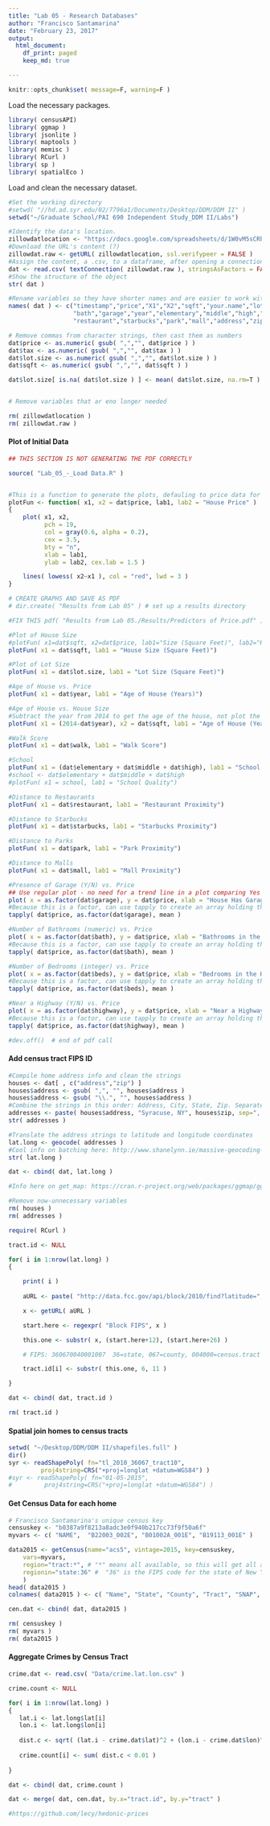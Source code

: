 ```yaml
---
title: "Lab 05 - Research Databases"
author: "Francisco Santamarina"
date: "February 23, 2017"
output:
  html_document:
    df_print: paged
    keep_md: true

---
```


```r
knitr::opts_chunk$set( message=F, warning=F )
```


Load the necessary packages.
```r
library( censusAPI)
library( ggmap )
library( jsonlite )
library( maptools )
library( memisc )
library( RCurl )
library( sp )
library( spatialEco ) 

```

Load and clean the necessary dataset.
```r
#Set the working directory
#setwd( "//hd.ad.syr.edu/02/7796a1/Documents/Desktop/DDM/DDM II" )
setwd("~/Graduate School/PAI 690 Independent Study_DDM II/Labs")

#Identify the data's location. 
zillowdatlocation <- "https://docs.google.com/spreadsheets/d/1W0vM5sCRhZjkQh6A0WGV8j1rhQAjecCrQW7PguHft-E/pub?gid=1989082857&single=true&output=csv"
#Download the URL's content (?)
zillowdat.raw <- getURL( zillowdatlocation, ssl.verifypeer = FALSE )
#Assign the content, a .csv, to a dataframe, after opening a connection to a text file
dat <- read.csv( textConnection( zillowdat.raw ), stringsAsFactors = FALSE )
#Show the structure of the object
str( dat )

#Rename variables so they have shorter names and are easier to work with
names( dat ) <- c("timestamp","price","X1","X2","sqft","your.name","lot.size","beds",
                  "bath","garage","year","elementary","middle","high","walk","tax","highway",
                  "restaurant","starbucks","park","mall","address","zip","tract" )

# Remove commas from character strings, then cast them as numbers
dat$price <- as.numeric( gsub( ",","", dat$price ) )
dat$tax <- as.numeric( gsub( ",","", dat$tax ) )
dat$lot.size <- as.numeric( gsub( ",","", dat$lot.size ) )
dat$sqft <- as.numeric( gsub( ",","", dat$sqft ) )

dat$lot.size[ is.na( dat$lot.size ) ] <- mean( dat$lot.size, na.rm=T )


# Remove variables that ar eno longer needed

rm( zillowdatlocation )
rm( zillowdat.raw )

```

#### Plot of Initial Data
```r
## THIS SECTION IS NOT GENERATING THE PDF CORRECTLY

source( "Lab_05_-_Load Data.R" )


#This is a function to generate the plots, defauling to price data for the Y axis
plotFun <- function( x1, x2 = dat$price, lab1, lab2 = "House Price" )
{
	plot( x1, x2,
	      pch = 19, 
	      col = gray(0.6, alpha = 0.2), 
	      cex = 3.5,  
	      bty = "n",
	      xlab = lab1, 
	      ylab = lab2, cex.lab = 1.5 )

	lines( lowess( x2~x1 ), col = "red", lwd = 3 )
}

# CREATE GRAPHS AND SAVE AS PDF
# dir.create( "Results from Lab 05" ) # set up a results directory

#FIX THIS pdf( "Results from Lab 05./Results/Predictors of Price.pdf" )

#Plot of House Size
#plotFun( x1=dat$sqft, x2=dat$price, lab1="Size (Square Feet)", lab2="House Price" )
plotFun( x1 = dat$sqft, lab1 = "House Size (Square Feet)")

#Plot of Lot Size
plotFun( x1 = dat$lot.size, lab1 = "Lot Size (Square Feet)")

#Age of House vs. Price
plotFun( x1 = dat$year, lab1 = "Age of House (Years)")

#Age of House vs. House Size
#Subtract the year from 2014 to get the age of the house, not plot the year in which it was built
plotFun( x1 = (2014-dat$year), x2 = dat$sqft, lab1 = "Age of House (Years)", lab2 = "House Size (Square Feet)")

#Walk Score
plotFun( x1 = dat$walk, lab1 = "Walk Score")

#School
plotFun( x1 = (dat$elementary + dat$middle + dat$high), lab1 = "School Quality")
#school <- dat$elementary + dat$middle + dat$high
#plotFun( x1 = school, lab1 = "School Quality")

#Distance to Restaurants
plotFun( x1 = dat$restaurant, lab1 = "Restaurant Proximity")

#Distance to Starbucks
plotFun( x1 = dat$starbucks, lab1 = "Starbucks Proximity")

#Distance to Parks
plotFun( x1 = dat$park, lab1 = "Park Proximity")

#Distance to Malls
plotFun( x1 = dat$mall, lab1 = "Mall Proximity")

#Presence of Garage (Y/N) vs. Price
## Use regular plot - no need for a trend line in a plot comparing Yes and No
plot( x = as.factor(dat$garage), y = dat$price, xlab = "House Has Garage?", ylab = "House Price" )
#Because this is a factor, can use tapply to create an array holding the values
tapply( dat$price, as.factor(dat$garage), mean )

#Number of Bathrooms (numeric) vs. Price
plot( x = as.factor(dat$bath), y = dat$price, xlab = "Bathrooms in the House", ylab = "House Price" )
#Because this is a factor, can use tapply to create an array holding the values
tapply( dat$price, as.factor(dat$bath), mean )

#Number of Bedrooms (integer) vs. Price
plot( x = as.factor(dat$beds), y = dat$price, xlab = "Bedrooms in the House", ylab = "House Price" )
#Because this is a factor, can use tapply to create an array holding the values
tapply( dat$price, as.factor(dat$beds), mean )

#Near a Highway (Y/N) vs. Price
plot( x = as.factor(dat$highway), y = dat$price, xlab = "Near a Highway?", ylab = "House Price" )
#Because this is a factor, can use tapply to create an array holding the values
tapply( dat$price, as.factor(dat$highway), mean )

#dev.off()  # end of pdf call

```

#### Add census tract FIPS ID
```r
#Compile home address info and clean the strings
houses <- dat[ , c("address","zip") ]
houses$address <- gsub( ",", "", houses$address )
houses$address <- gsub( "\\.", "", houses$address )
#Combine the strings in this order: Address, City, State, Zip. Separate with comma and space
addresses <- paste( houses$address, "Syracuse, NY", houses$zip, sep=", " )
str( addresses )

#Translate the address strings to latitude and longitude coordinates
lat.long <- geocode( addresses )
#Cool info on batching here: http://www.shanelynn.ie/massive-geocoding-with-r-and-google-maps/
str( lat.long )

dat <- cbind( dat, lat.long )

#Info here on get_map: https://cran.r-project.org/web/packages/ggmap/ggmap.pdf

#Remove now-unnecessary variables
rm( houses )
rm( addresses )
```

```r
require( RCurl )

tract.id <- NULL

for( i in 1:nrow(lat.long) )
{

	print( i )
	
	aURL <- paste( "http://data.fcc.gov/api/block/2010/find?latitude=",lat.long$lat[i],"&longitude=",lat.long$lon[i], sep="" )

	x <- getURL( aURL )

	start.here <- regexpr( "Block FIPS", x )

	this.one <- substr( x, (start.here+12), (start.here+26) )

	# FIPS: 360670040001007  36=state, 067=county, 004000=census.tract 1007=block.group

	tract.id[i] <- substr( this.one, 6, 11 )

}

dat <- cbind( dat, tract.id )

rm( tract.id )
```


#### Spatial join homes to census tracts
```r
setwd( "~/Desktop/DDM/DDM II/shapefiles.full" )
dir()
syr <- readShapePoly( fn="tl_2010_36067_tract10", 
         proj4string=CRS("+proj=longlat +datum=WGS84") )
#syr <- readShapePoly( fn="01-05-2015", 
#         proj4string=CRS("+proj=longlat +datum=WGS84") )
```

#### Get Census Data for each home
```r
# Francisco Santamarina's unique census key
censuskey <- "b0387a9f8213a8adc3e0f940b217cc73f9f50a6f"
myvars <- c( "NAME",  "B22003_002E", "B01002A_001E", "B19113_001E" )

data2015 <- getCensus(name="acs5", vintage=2015, key=censuskey, 
    vars=myvars, 
    region="tract:*", # "*" means all available, so this will get all available tracts
    regionin="state:36" #  "36" is the FIPS code for the state of New York
    )
head( data2015 )
colnames( data2015 ) <- c( "Name", "State", "County", "Tract", "SNAP", "Median.Age", "Median.Family.Income" )

cen.dat <- cbind( dat, data2015 )

rm( censuskey )
rm( myvars )
rm( data2015 )

```

#### Aggregate Crimes by Census Tract
```r
crime.dat <- read.csv( "Data/crime.lat.lon.csv" )

crime.count <- NULL

for( i in 1:nrow(lat.long) )
{
   lat.i <- lat.long$lat[i]
   lon.i <- lat.long$lon[i]
   
   dist.c <- sqrt( (lat.i - crime.dat$lat)^2 + (lon.i - crime.dat$lon)^2 )
   
   crime.count[i] <- sum( dist.c < 0.01 )
    
}

dat <- cbind( dat, crime.count )

dat <- merge( dat, cen.dat, by.x="tract.id", by.y="tract" )

#https://github.com/lecy/hedonic-prices
```